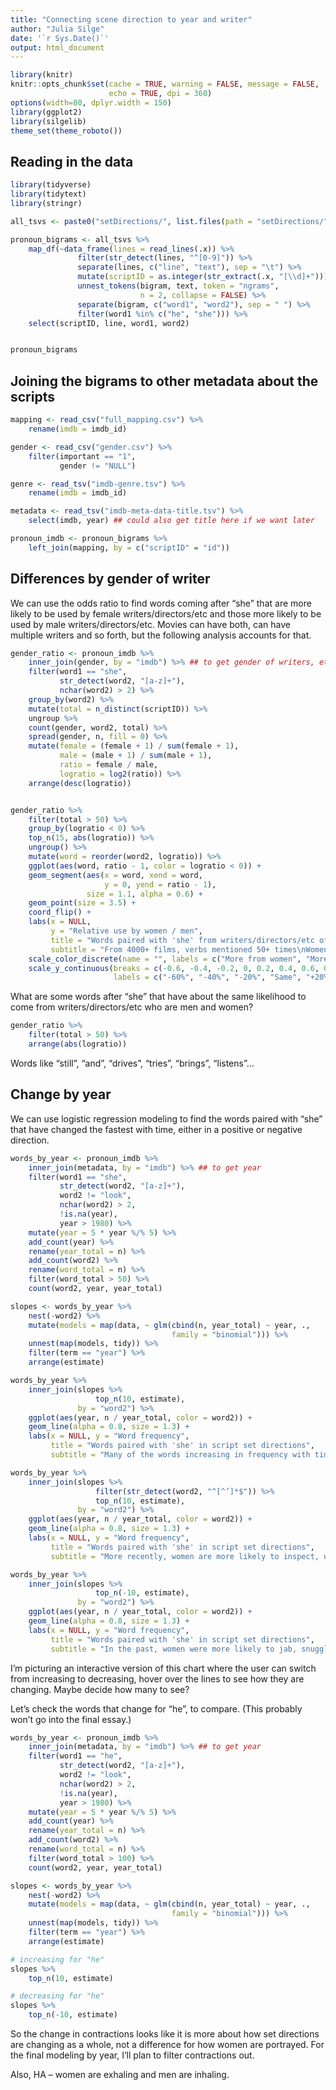 ```yaml
---
title: "Connecting scene direction to year and writer"
author: "Julia Silge"
date: '`r Sys.Date()`'
output: html_document
---
```


```r
library(knitr)
knitr::opts_chunk$set(cache = TRUE, warning = FALSE, message = FALSE, 
                      echo = TRUE, dpi = 360)
options(width=80, dplyr.width = 150)
library(ggplot2)
library(silgelib)
theme_set(theme_roboto())
```

## Reading in the data

```r
library(tidyverse)
library(tidytext)
library(stringr)

all_tsvs <- paste0("setDirections/", list.files(path = "setDirections/", pattern = ".tsv$"))

pronoun_bigrams <- all_tsvs %>%
    map_df(~data_frame(lines = read_lines(.x)) %>%
               filter(str_detect(lines, "^[0-9]")) %>%
               separate(lines, c("line", "text"), sep = "\t") %>%
               mutate(scriptID = as.integer(str_extract(.x, "[\\d]+"))) %>%
               unnest_tokens(bigram, text, token = "ngrams", 
                             n = 2, collapse = FALSE) %>%
               separate(bigram, c("word1", "word2"), sep = " ") %>%
               filter(word1 %in% c("he", "she"))) %>%
    select(scriptID, line, word1, word2)


pronoun_bigrams
```

## Joining the bigrams to other metadata about the scripts


```r

mapping <- read_csv("full_mapping.csv") %>%
    rename(imdb = imdb_id)

gender <- read_csv("gender.csv") %>%
    filter(important == "1",
           gender != "NULL")

genre <- read_tsv("imdb-genre.tsv") %>%
    rename(imdb = imdb_id)

metadata <- read_tsv("imdb-meta-data-title.tsv") %>%
    select(imdb, year) ## could also get title here if we want later

pronoun_imdb <- pronoun_bigrams %>%
    left_join(mapping, by = c("scriptID" = "id")) 
```


## Differences by gender of writer

We can use the odds ratio to find words coming after "she" that are more likely to be used by female writers/directors/etc and those more likely to be used by male writers/directors/etc. Movies can have both, can have multiple writers and so forth, but the following analysis accounts for that.

```r
gender_ratio <- pronoun_imdb %>%
    inner_join(gender, by = "imdb") %>% ## to get gender of writers, etc
    filter(word1 == "she",
           str_detect(word2, "[a-z]+"),
           nchar(word2) > 2) %>%
    group_by(word2) %>%
    mutate(total = n_distinct(scriptID)) %>%
    ungroup %>%
    count(gender, word2, total) %>%
    spread(gender, n, fill = 0) %>%
    mutate(female = (female + 1) / sum(female + 1),
           male = (male + 1) / sum(male + 1),
           ratio = female / male,
           logratio = log2(ratio)) %>%
    arrange(desc(logratio))    


gender_ratio %>%
    filter(total > 50) %>%
    group_by(logratio < 0) %>%
    top_n(15, abs(logratio)) %>%
    ungroup() %>%
    mutate(word = reorder(word2, logratio)) %>%
    ggplot(aes(word, ratio - 1, color = logratio < 0)) +
    geom_segment(aes(x = word, xend = word,
                     y = 0, yend = ratio - 1), 
                 size = 1.1, alpha = 0.6) +
    geom_point(size = 3.5) +
    coord_flip() +
    labs(x = NULL, 
         y = "Relative use by women / men",
         title = "Words paired with 'she' from writers/directors/etc of different genders",
         subtitle = "From 4000+ films, verbs mentioned 50+ times\nWomen are more likely to portray women who write, fling, remember, wander\nMen are more likely to portray women who respond, emerge, believe, react") +
    scale_color_discrete(name = "", labels = c("More from women", "More from men")) +
    scale_y_continuous(breaks = c(-0.6, -0.4, -0.2, 0, 0.2, 0.4, 0.6, 0.8),
                       labels = c("-60%", "-40%", "-20%", "Same", "+20%", "+40%", "+60%", "+80%"))
```

What are some words after "she" that have about the same likelihood to come from writers/directors/etc who are men and women?

```r
gender_ratio %>%
    filter(total > 50) %>%
    arrange(abs(logratio))
```

Words like "still", "and", "drives", "tries", "brings", "listens"...

## Change by year

We can use logistic regression modeling to find the words paired with "she" that have changed the fastest with time, either in a positive or negative direction.

```r
words_by_year <- pronoun_imdb %>%
    inner_join(metadata, by = "imdb") %>% ## to get year
    filter(word1 == "she",
           str_detect(word2, "[a-z]+"),
           word2 != "look",
           nchar(word2) > 2,
           !is.na(year),
           year > 1980) %>%
    mutate(year = 5 * year %/% 5) %>%
    add_count(year) %>%
    rename(year_total = n) %>%
    add_count(word2) %>%
    rename(word_total = n) %>%
    filter(word_total > 50) %>%
    count(word2, year, year_total)

slopes <- words_by_year %>%
    nest(-word2) %>%
    mutate(models = map(data, ~ glm(cbind(n, year_total) ~ year, ., 
                                    family = "binomial"))) %>%
    unnest(map(models, tidy)) %>%
    filter(term == "year") %>%
    arrange(estimate)
```


```r
words_by_year %>%
    inner_join(slopes %>%
                   top_n(10, estimate), 
               by = "word2") %>%
    ggplot(aes(year, n / year_total, color = word2)) +
    geom_line(alpha = 0.8, size = 1.3) +
    labs(x = NULL, y = "Word frequency",
         title = "Words paired with 'she' in script set directions",
         subtitle = "Many of the words increasing in frequency with time are negative contractions")
```


```r
words_by_year %>%
    inner_join(slopes %>%
                   filter(str_detect(word2, "^[^’]*$")) %>%
                   top_n(10, estimate), 
               by = "word2") %>%
    ggplot(aes(year, n / year_total, color = word2)) +
    geom_line(alpha = 0.8, size = 1.3) +
    labs(x = NULL, y = "Word frequency",
         title = "Words paired with 'she' in script set directions",
         subtitle = "More recently, women are more likely to inspect, drift, steal, exhale,  breathe")
```


```r
words_by_year %>%
    inner_join(slopes %>%
                   top_n(-10, estimate), 
               by = "word2") %>%
    ggplot(aes(year, n / year_total, color = word2)) +
    geom_line(alpha = 0.8, size = 1.3) +
    labs(x = NULL, y = "Word frequency",
         title = "Words paired with 'she' in script set directions",
         subtitle = "In the past, women were more likely to jab, snuggle, fling, whirl, shriek")
```

I'm picturing an interactive version of this chart where the user can switch from increasing to decreasing, hover over the lines to see how they are changing. Maybe decide how many to see?

Let's check the words that change for "he", to compare. (This probably won't go into the final essay.)

```r
words_by_year <- pronoun_imdb %>%
    inner_join(metadata, by = "imdb") %>% ## to get year
    filter(word1 == "he",
           str_detect(word2, "[a-z]+"),
           word2 != "look",
           nchar(word2) > 2,
           !is.na(year),
           year > 1980) %>%
    mutate(year = 5 * year %/% 5) %>%
    add_count(year) %>%
    rename(year_total = n) %>%
    add_count(word2) %>%
    rename(word_total = n) %>%
    filter(word_total > 100) %>%
    count(word2, year, year_total)

slopes <- words_by_year %>%
    nest(-word2) %>%
    mutate(models = map(data, ~ glm(cbind(n, year_total) ~ year, ., 
                                    family = "binomial"))) %>%
    unnest(map(models, tidy)) %>%
    filter(term == "year") %>%
    arrange(estimate)

# increasing for "he"
slopes %>% 
    top_n(10, estimate)

# decreasing for "he"
slopes %>% 
    top_n(-10, estimate)
```

So the change in contractions looks like it is more about how set directions are changing as a whole, not a difference for how women are portrayed. For the final modeling by year, I'll plan to filter contractions out.

Also, HA -- women are exhaling and men are inhaling.

